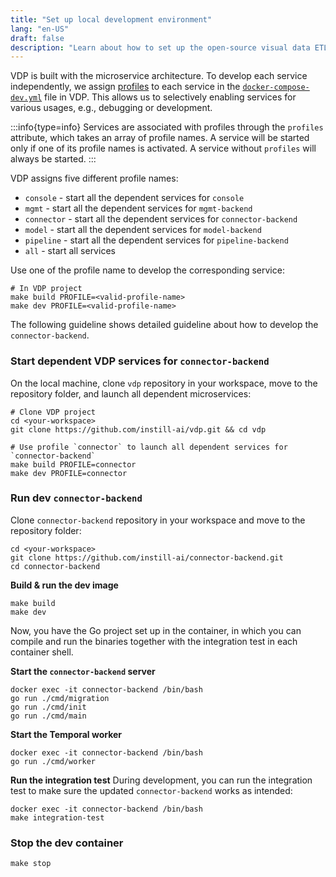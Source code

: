 ```yaml
---
title: "Set up local development environment"
lang: "en-US"
draft: false
description: "Learn about how to set up the open-source visual data ETL tool VDP https://github.com/instill-ai/vdp"
---
```


VDP is built with the microservice architecture. To develop each service independently, we assign [profiles](https://docs.docker.com/compose/profiles) to each service in the [`docker-compose-dev.yml`](https://github.com/instill-ai/vdp/blob/main/docker-compose-dev.yml) file in VDP.
This allows us to selectively enabling services for various usages, e.g., debugging or development.

:::info{type=info}
Services are associated with profiles through the `profiles` attribute, which takes an array of profile names.
A service will be started only if one of its profile names is activated. A service without `profiles` will always be started.
:::

VDP assigns five different profile names:

- `console` - start all the dependent services for `console`
- `mgmt` - start all the dependent services for `mgmt-backend`
- `connector` - start all the dependent services for `connector-backend`
- `model` - start all the dependent services for `model-backend`
- `pipeline` - start all the dependent services for `pipeline-backend`
- `all` - start all services

Use one of the profile name to develop the corresponding service:

```shellscript
# In VDP project
make build PROFILE=<valid-profile-name>
make dev PROFILE=<valid-profile-name>
```

The following guideline shows detailed guideline about how to develop the `connector-backend`.

### Start dependent VDP services for `connector-backend`

On the local machine, clone `vdp` repository in your workspace, move to the repository folder, and launch all dependent microservices:

```shellscript
# Clone VDP project
cd <your-workspace>
git clone https://github.com/instill-ai/vdp.git && cd vdp

# Use profile `connector` to launch all dependent services for `connector-backend`
make build PROFILE=connector
make dev PROFILE=connector
```

### Run dev `connector-backend`

Clone `connector-backend` repository in your workspace and move to the repository folder:

```shellscript
cd <your-workspace>
git clone https://github.com/instill-ai/connector-backend.git
cd connector-backend
```

**Build & run the dev image**

```shellscript
make build
make dev
```

Now, you have the Go project set up in the container, in which you can compile and run the binaries together with the integration test in each container shell.

**Start the `connector-backend` server**

```shellscript
docker exec -it connector-backend /bin/bash
go run ./cmd/migration
go run ./cmd/init
go run ./cmd/main
```

**Start the Temporal worker**

```shellscript
docker exec -it connector-backend /bin/bash
go run ./cmd/worker
```

**Run the integration test**
During development, you can run the integration test to make sure the updated `connector-backend` works as intended:

```shellscript
docker exec -it connector-backend /bin/bash
make integration-test
```

### Stop the dev container

```shellscript
make stop
```
